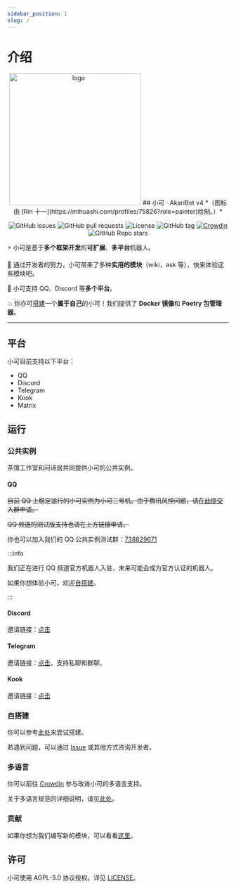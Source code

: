 ```yaml
---
sidebar_position: 1
slug: /
---
```


# 介绍

<div align="center">
<img width="300" src="https://s2.loli.net/2023/08/24/7HGPQ92Ro38yS6z.png" alt="logo"/>
## 小可 · AkariBot v4
*（图标由 [Rin 十一](https://mihuashi.com/profiles/75826?role=painter)绘制。）*

![GitHub issues](https://img.shields.io/github/issues/Teahouse-Studios/bot) ![GitHub pull requests](https://img.shields.io/github/issues-pr/Teahouse-Studios/bot) ![License](https://img.shields.io/github/license/Teahouse-Studios/bot) ![GitHub tag](https://img.shields.io/github/v/tag/Teahouse-Studios/bot?include_prereleases) [![Crowdin](https://badges.crowdin.net/akari-bot/localized.svg)](https://crowdin.com/project/akari-bot) ![GitHub Repo stars](https://img.shields.io/github/stars/Teahouse-Studios/bot?style=social)

</div>

⚡ 小可是基于**多个框架开发**的**可扩展**、**多平台**机器人。

💅 通过开发者的努力，小可带来了多种**实用的模块**（wiki，ask 等），快来体验这些模块吧。

🎨 小可支持 QQ、Discord 等**多个平台**。

💥 你亦可[搭建](#自搭建)一个**属于自己**的小可！我们提供了 **Docker 镜像**和 **Poetry 包管理器**。

* * *

## 平台

小可目前支持以下平台：

- QQ
- Discord
- Telegram
- Kook
- Matrix

## 运行

### 公共实例

茶馆工作室和问谛居共同提供小可的公共实例。

#### QQ

~~目前 QQ 上稳定运行的小可实例为小可三号机。由于腾讯风控问题，请[在此提交](https://github.com/Teahouse-Studios/bot/issues/new?assignees=OasisAkari&labels=New&template=add_new_group.yaml&title=[NEW]%3A+)入群申请。~~

~~QQ 频道的测试版支持也请在上方链接申请。~~

你也可以加入我们的 QQ 公共实例测试群：[738829671](http://qm.qq.com/cgi-bin/qm/qr?k=nXkV2SUP_WWlCuSzzpnKJK_uYkG7n1im)

:::info

我们正在进行 QQ 频道官方机器人入驻，未来可能会成为官方认证的机器人。

如果你想体验小可，欢迎[自搭建](#自搭建)。

:::

#### Discord

邀请链接：[点击](https://discord.com/oauth2/authorize?client_id=879379218209861712&scope=bot&permissions=259846044864)

#### Telegram

邀请链接：[点击](https://t.me/oasisakaribot)，支持私聊和群聊。

#### Kook

邀请链接：[点击](https://www.kookapp.cn/app/oauth2/authorize?id=19512&permissions=949248&client_id=xiDWoVygvPsP6bov&redirect_uri=&scope=bot)

### 自搭建

你可以参考[此处](development/deploy)来尝试搭建。

若遇到问题，可以通过 [Issue](https://github.com/Teahouse-Studios/akari-bot/issues/new) 或其他方式咨询开发者。

### 多语言

你可以前往 [Crowdin](https://crowdin.com/project/akari-bot) 参与改进小可的多语言支持。

关于多语言规范的详细说明，请见[此处](development/locales)。

### 贡献

如果你想为我们编写新的模块，可以看看[这里](development/new_module)。

## 许可

小可使用 AGPL-3.0 协议授权。详见 [LICENSE](https://github.com/Teahouse-Studios/akari-bot/blob/master/LICENSE)。
